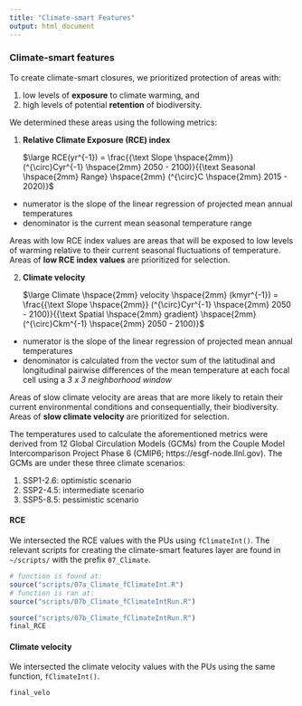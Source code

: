 ```yaml
---
title: "Climate-smart Features"
output: html_document
---
```


### Climate-smart features

To create climate-smart closures, we prioritized protection of areas with:

1. low levels of **exposure** to climate warming, and
2. high levels of potential **retention** of biodiversity.

We determined these areas using the following metrics:

1. **Relative Climate Exposure (RCE) index**

    $\large RCE(yr^{-1}) = \frac{{\text Slope \hspace{2mm}} (^{\circ}Cyr^{-1} \hspace{2mm} 2050 - 2100)}{{\text             Seasonal \hspace{2mm} Range} \hspace{2mm} (^{\circ}C \hspace{2mm} 2015 - 2020)}$
      
  * numerator is the slope of the linear regression of projected mean annual temperatures
  * denominator is the current mean seasonal temperature range

Areas with low RCE index values are areas that will be exposed to low levels of warming relative to their current seasonal fluctuations of temperature. Areas of **low RCE index values** are prioritized for selection.

2. **Climate velocity**

    $\large Climate \hspace{2mm} velocity \hspace{2mm} (kmyr^{-1}) = 
    \frac{{\text Slope \hspace{2mm}} (^{\circ}Cyr^{-1} \hspace{2mm} 2050 - 2100)}{{\text Spatial \hspace{2mm}             gradient} \hspace{2mm} (^{\circ}Ckm^{-1} \hspace{2mm} 2050 - 2100)}$
  
  * numerator is the slope of the linear regression of projected mean annual temperatures
  * denominator is calculated from the vector sum of the latitudinal and longitudinal pairwise differences of the mean temperature at each focal cell using a *3 x 3 neighborhood window*
  
Areas of slow climate velocity are areas that are more likely to retain their current environmental conditions and consequentially, their biodiversity. Areas of **slow climate velocity** are prioritized for selection.

The temperatures used to calculate the aforementioned metrics were derived from 12 Global Circulation Models (GCMs) from the Couple Model Intercomparison Project Phase 6 (CMIP6; https://esgf-node.llnl.gov). The GCMs are under these three climate scenarios:

1. SSP1-2.6: optimistic scenario
2. SSP2-4.5: intermediate scenario
3. SSP5-8.5: pessimistic scenario

#### RCE

We intersected the RCE values with the PUs using `fClimateInt()`. The relevant scripts for creating the climate-smart features layer are found in `~/scripts/` with the prefix `07_Climate`.

``` r
# function is found at:
source("scripts/07a_Climate_fClimateInt.R")
# function is ran at:
source("scripts/07b_Climate_fClimateIntRun.R")
```
``` r
source("scripts/07b_Climate_fClimateIntRun.R")
final_RCE
```

#### Climate velocity

We intersected the climate velocity values with the PUs using the same function, `fClimateInt()`.
``` r
final_velo
```
